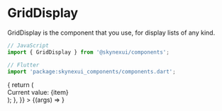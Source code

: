 
<Meta title="Components/GridDisplay" component={GridDisplay} />

# GridDisplay

GridDisplay is the component that you use, for display lists of any kind.

```js
// JavaScript
import { GridDisplay } from '@skynexui/components';
```
```js
// Flutter
import 'package:skynexui_components/components.dart';
```
<!-- > [Wanna test the props? To go Storybook](https://storybook.skynexui.dev/?path=/docs/components-griddisplay--grid-display-component) -->

<ArgsTable of={GridDisplay} />

<Canvas>
  <Story
    name="GridDisplay Component"
    args={{
      data: [1, 2, 3, 4, 5],
      crossAxisCount: {
        xs: 3,
      },
      itemBuilder: (index, item) => {
        return (
          <div>
            Current value: {item}
          </div>
        );
      },
    }}
  >
    {(args) => <GridDisplay {...args} />}
  </Story>
</Canvas>
